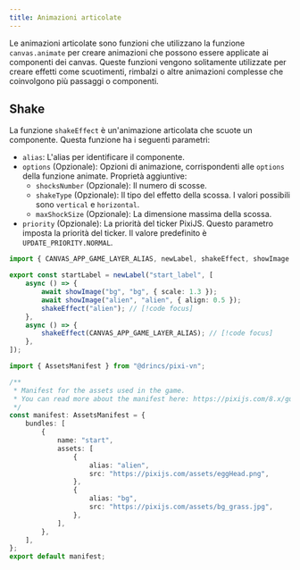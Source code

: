 ```yaml
---
title: Animazioni articolate
---
```



Le animazioni articolate sono funzioni che utilizzano la funzione <DynamicLink href="/start/canvas-alias">`canvas.animate`</DynamicLink> per creare animazioni che possono essere applicate ai componenti dei canvas. Queste funzioni vengono solitamente utilizzate per creare effetti come scuotimenti, rimbalzi o altre animazioni complesse che coinvolgono più passaggi o componenti.

## Shake

La funzione `shakeEffect` è un'animazione articolata che scuote un componente.
Questa funzione ha i seguenti parametri:

- `alias`: L'<DynamicLink href="/start/canvas-alias">alias</DynamicLink> per identificare il componente.
- `options` (Opzionale): Opzioni di animazione, corrispondenti alle <DynamicLink href="/start/canvas-motion">`options` della funzione animate</DynamicLink>. Proprietà aggiuntive:
  - `shocksNumber` (Opzionale): Il numero di scosse.
  - `shakeType` (Opzionale): Il tipo del effetto della scossa. I valori possibili sono `vertical` e `horizontal`.
  - `maxShockSize` (Opzionale): La dimensione massima della scossa.
- `priority` (Opzionale): La priorità del ticker PixiJS. Questo parametro imposta la priorità del ticker. Il valore predefinito è `UPDATE_PRIORITY.NORMAL`.

```ts tab="labels/startLabel.ts"
import { CANVAS_APP_GAME_LAYER_ALIAS, newLabel, shakeEffect, showImage } from "@drincs/pixi-vn";

export const startLabel = newLabel("start_label", [
    async () => {
        await showImage("bg", "bg", { scale: 1.3 });
        await showImage("alien", "alien", { align: 0.5 });
        shakeEffect("alien"); // [!code focus]
    },
    async () => {
        shakeEffect(CANVAS_APP_GAME_LAYER_ALIAS); // [!code focus]
    },
]);
```

```ts tab="assets/manifest.ts"
import { AssetsManifest } from "@drincs/pixi-vn";

/**
 * Manifest for the assets used in the game.
 * You can read more about the manifest here: https://pixijs.com/8.x/guides/components/assets#loading-multiple-assets
 */
const manifest: AssetsManifest = {
    bundles: [
        {
            name: "start",
            assets: [
                {
                    alias: "alien",
                    src: "https://pixijs.com/assets/eggHead.png",
                },
                {
                    alias: "bg",
                    src: "https://pixijs.com/assets/bg_grass.jpg",
                },
            ],
        },
    ],
};
export default manifest;
```

<ShakeExample />
